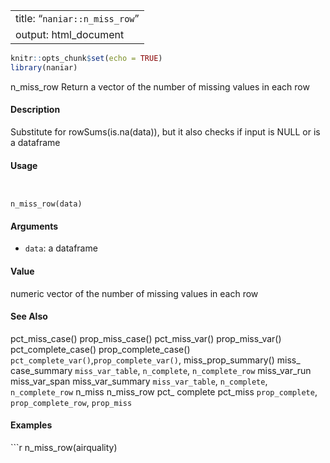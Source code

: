 
---
title: "``naniar::n_miss_row``"
output: html_document
---

```r
knitr::opts_chunk$set(echo = TRUE)
library(naniar)
```

n_miss_row Return a vector of the number of missing values in each row

####  Description 

Substitute for rowSums(is.na(data)), but it also checks if input is NULL or is a dataframe

####  Usage 
<pre><code>

n_miss_row(data)
</code></pre>
#### Arguments 

* ``data``:  a dataframe

#### Value 

numeric vector of the number of missing values in each row

#### See Also 

pct_miss_case() prop_miss_case() pct_miss_var() prop_miss_var() pct_complete_case()
prop_complete_case() ``pct_complete_var()``,``prop_complete_var()``, miss_prop_summary() miss_
case_summary ``miss_var_table``, ``n_complete``, ``n_complete_row`` miss_var_run miss_var_span
miss_var_summary ``miss_var_table``, ``n_complete``, ``n_complete_row`` n_miss n_miss_row pct_
complete pct_miss ``prop_complete``, ``prop_complete_row``, ``prop_miss``

#### Examples 
```r

n_miss_row(airquality)
